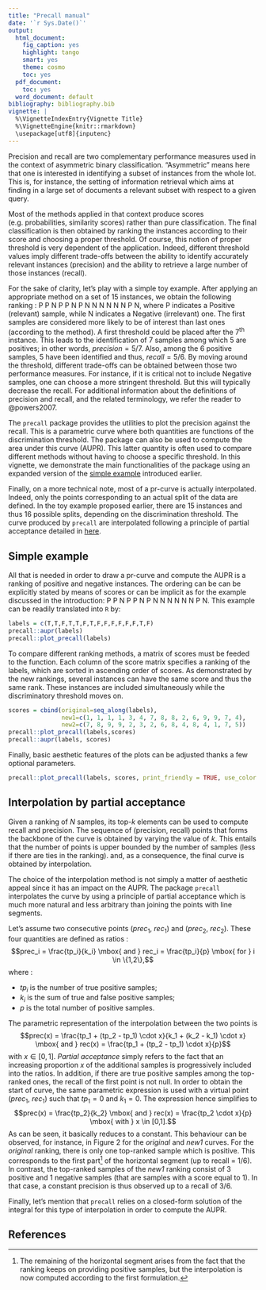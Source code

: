 ```yaml
---
title: "Precall manual"
date: '`r Sys.Date()`'
output:
  html_document:
    fig_caption: yes
    highlight: tango
    smart: yes
    theme: cosmo
    toc: yes
  pdf_document:
    toc: yes
  word_document: default
bibliography: bibliography.bib
vignette: |
  %\VignetteIndexEntry{Vignette Title} 
  %\VignetteEngine{knitr::rmarkdown} 
  \usepackage[utf8]{inputenc}
---
```


Precision and recall are two complementary performance measures used in the context of asymmetric binary classification.
"Asymmetric" means here that one is interested in identifying a subset of instances from the whole lot.
This is, for instance, the setting of information retrieval which aims at finding in a large set of documents a relevant subset with
respect to a given query.

Most of the methods applied in that context produce scores (e.g. probabilities, similarity scores) rather than pure classification.
The final classification is then obtained by ranking the instances according to their score and choosing a proper threshold.
Of course, this notion of proper threshold is very dependent of the application.
Indeed, different threshold values imply different trade-offs between the ability to identify accurately relevant instances (precision) and the ability to retrieve a large number of those instances (recall).

For the sake of clarity, let's play with a simple toy example. After applying an appropriate method on a set of 15 instances, we obtain the following ranking : P P N P P N P N N N N N N P N, where P indicates a Positive (relevant) sample, while N indicates a Negative (irrelevant) one. 
The first samples are considered more likely to be of interest than last ones (according to the method). 
A first threshold could be placed after the 7^th^ instance.
This leads to the identification of 7 samples among which 5 are positives; in other words, $precision = 5/7$. 
Also, among the 6 positive samples, 5 have been identified and thus, $recall = 5/6$.
By moving around the threshold, different trade-offs can be obtained between those two performance measures.
For instance, if it is critical not to include Negative samples, one can choose a more stringent threshold. 
But this will typically decrease the recall. 
For additional information about the definitions of precision and recall, and the related terminology, we refer the reader to @powers2007.

The `precall` package provides the utilities to plot the precision against the recall.
This is a parametric curve where both quantities are functions of the discrimination threshold.
The package can also be used to compute the area under this curve (AUPR).
This latter quantity is often used to compare different methods without having to choose a specific threshold. 
In this vignette, we demonstrate the main functionalities of the package using an expanded version of the [simple example](#simple-example) introduced earlier.

Finally, on a more technical note, most of a pr-curve is actually interpolated. 
Indeed, only the points corresponding to an actual split of the data are defined.
In the toy example proposed earlier, there are 15 instances and thus 16 possible splits, depending on the discrimination threshold.
The curve produced by `precall` are interpolated following a principle of partial acceptance detailed in [here](#interpolation-by-partial-acceptance).


## Simple example

All that is needed in order to draw a pr-curve and compute the AUPR is a ranking of positive and negative instances.
The ordering can be can be explicitly stated by means of scores or can be implicit as for the example discussed in the introduction: P P N P P N P N N N N N N P N.
This example can be readily translated into `R` by:

```r
labels = c(T,T,F,T,T,F,T,F,F,F,F,F,F,T,F)
precall::aupr(labels)
precall::plot_precall(labels)
```

To compare different ranking methods, a matrix of scores must be feeded to the function.
Each column of the score matrix specifies a ranking of the labels, which are sorted in ascending order of scores.
As demonstrated by the new rankings, several instances can have the same score and thus the same rank. 
These instances are included simultaneously while the discriminatory threshold moves on.
```r
scores = cbind(original=seq_along(labels),
               new1=c(1, 1, 1, 1, 3, 4, 7, 8, 8, 2, 6, 9, 9, 7, 4),
               new2=c(7, 8, 9, 9, 2, 3, 2, 6, 8, 4, 8, 4, 1, 7, 5))
precall::plot_precall(labels,scores)
precall::aupr(labels, scores)
```

Finally, basic aesthetic features of the plots can be adjusted thanks a few optional parameters.
```r
precall::plot_precall(labels, scores, print_friendly = TRUE, use_color = TRUE)
```

## Interpolation by partial acceptance

Given a ranking of $N$ samples, its top-$k$ elements can be used to compute recall and precision.
The sequence of (precision, recall) points that forms the backbone of the curve is obtained by varying the value of $k$.
This entails that the number of points is upper bounded by the number of samples (less if there are ties in the ranking).
and, as a consequence, the final curve is obtained by interpolation.

The choice of the interpolation method is not simply a matter of aesthetic appeal since it has an impact on the AUPR.
The package `precall` interpolates the curve by using a principle of partial acceptance which is much more natural  and less arbitrary than joining the points with line segments.

Let's assume two consecutive points ($prec_1$, $rec_1$) and ($prec_2$, $rec_2$). 
These four quantities are defined as ratios : 
$$prec_i = \frac{tp_i}{k_i} \mbox{ and } rec_i = \frac{tp_i}{p} \mbox{ for } i \in \{1,2\},$$
where :

- $tp_i$ is the number of true positive samples; 
- $k_i$ is the sum of true and false positive samples;
- $p$ is the total number of positive samples.

The parametric representation of the interpolation between the two points is
$$prec(x) = \frac{tp_1 + (tp_2 - tp_1) \cdot x}{k_1 + (k_2 - k_1) \cdot x} \mbox{ and } rec(x) = \frac{tp_1 + (tp_2 - tp_1) \cdot x}{p}$$
with $x \in [0,1]$. 
*Partial acceptance* simply refers to the fact that an increasing proportion $x$ of the additional samples is progressively included into the ratios. 
In addition, if there are true positive samples among the top-ranked ones, the recall of the first point is not null. In order to obtain the start of curve, the same parametric expression is used with a virtual point ($prec_1$, $rec_1$) such that $tp_1 = 0$ and $k_1 = 0$. The expression hence simplifies to 
$$prec(x) = \frac{tp_2}{k_2} \mbox{ and } rec(x) = \frac{tp_2 \cdot x}{p} \mbox{ with } x \in [0,1].$$
As can be seen, it basically reduces to a constant. 
This behaviour can be observed, for instance, in Figure 2 for the *original* and *new1* curves.
For the *original* ranking, there is only one top-ranked sample which is positive. 
This corresponds to the first part^[The remaining of the horizontal segment arises from the fact that the ranking keeps on providing positive samples,
but the interpolation is now computed according to the first formulation.] of the horizontal segment (up to recall = 1/6).
In contrast, the top-ranked samples of the *new1* ranking consist of 3 positive and 1 negative samples (that are samples with a score equal to 1).
In that case, a constant precision is thus observed up to a recall of 3/6.

Finally, let's mention that `precall` relies on a closed-form solution of the integral for this type of interpolation in order to compute the AUPR.

## References

